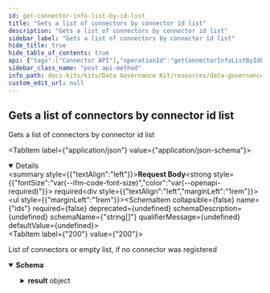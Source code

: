 ```yaml
---
id: get-connector-info-list-by-id-list
title: "Gets a list of connectors by connector id list"
description: "Gets a list of connectors by connector id list"
sidebar_label: "Gets a list of connectors by connector id list"
hide_title: true
hide_table_of_contents: true
api: {"tags":["Connector API"],"operationId":"getConnectorInfoListByIdList","requestBody":{"content":{"application/json":{"schema":{"type":"object","properties":{"ids":{"type":"array","items":{"type":"string"}}}}}},"required":true},"responses":{"200":{"description":"List of connectors or empty list, if no connector was registered","content":{"application/json":{"schema":{"type":"object","properties":{"message":{"type":"string"},"level":{"type":"string"},"result":{"type":"object","properties":{"items":{"type":"array","items":{"type":"object","properties":{"createdAt":{"type":"string","format":"date-time"},"createdBy":{"type":"string"},"modifiedAt":{"type":"string","format":"date-time"},"modifiedBy":{"type":"string"},"isDeleted":{"type":"boolean"},"id":{"type":"string"},"name":{"type":"string"},"url":{"type":"string"},"apiKeyValue":{"type":"string"},"role":{"type":"string"},"description":{"type":"string"},"partnerId":{"type":"string"}}}}}}}}}}}},"description":"Gets a list of connectors by connector id list","method":"post","path":"/connector-info/id","servers":[{"url":"https://dgk.cx.dev.dih-cloud.com","description":"Generated server url"}],"jsonRequestBodyExample":{"ids":["string"]},"info":{"title":"data-governance-kit","description":"REST API Contract for Data Governance KIT","version":"0.0.1-SNAPSHOT"},"postman":{"name":"Gets a list of connectors by connector id list","description":{"type":"text/plain"},"url":{"path":["connector-info","id"],"host":["{{baseUrl}}"],"query":[],"variable":[]},"header":[{"key":"Content-Type","value":"application/json"},{"key":"Accept","value":"application/json"}],"method":"POST","body":{"mode":"raw","raw":"\"\"","options":{"raw":{"language":"json"}}}}}
sidebar_class_name: "post api-method"
info_path: docs-kits/kits/Data Governance Kit/resources/data-governance-kit
custom_edit_url: null
---
```



## Gets a list of connectors by connector id list



Gets a list of connectors by connector id list

<MimeTabs><TabItem label={"application/json"} value={"application/json-schema"}><details style={{}} data-collapsed={false} open={true}><summary style={{"textAlign":"left"}}><strong>Request Body</strong><strong style={{"fontSize":"var(--ifm-code-font-size)","color":"var(--openapi-required)"}}> required</strong></summary><div style={{"textAlign":"left","marginLeft":"1rem"}}></div><ul style={{"marginLeft":"1rem"}}><SchemaItem collapsible={false} name={"ids"} required={false} deprecated={undefined} schemaDescription={undefined} schemaName={"string[]"} qualifierMessage={undefined} defaultValue={undefined}></SchemaItem></ul></details></TabItem></MimeTabs><div><ApiTabs><TabItem label={"200"} value={"200"}><div>

List of connectors or empty list, if no connector was registered

</div><div><MimeTabs schemaType={"response"}><TabItem label={"application/json"} value={"application/json"}><SchemaTabs><TabItem label={"Schema"} value={"Schema"}><details style={{}} data-collapsed={false} open={true}><summary style={{"textAlign":"left"}}><strong>Schema</strong></summary><div style={{"textAlign":"left","marginLeft":"1rem"}}></div><ul style={{"marginLeft":"1rem"}}><SchemaItem collapsible={false} name={"message"} required={false} deprecated={undefined} schemaDescription={undefined} schemaName={"string"} qualifierMessage={undefined} defaultValue={undefined}></SchemaItem><SchemaItem collapsible={false} name={"level"} required={false} deprecated={undefined} schemaDescription={undefined} schemaName={"string"} qualifierMessage={undefined} defaultValue={undefined}></SchemaItem><SchemaItem collapsible={true} className={"schemaItem"}><details style={{}}><summary style={{}}><strong>result</strong><span style={{"opacity":"0.6"}}> object</span></summary><div style={{"marginLeft":"1rem"}}><SchemaItem collapsible={true} className={"schemaItem"}><details style={{}}><summary style={{}}><strong>items</strong><span style={{"opacity":"0.6"}}> object[]</span></summary><div style={{"marginLeft":"1rem"}}><SchemaItem collapsible={false} name={"createdAt"} required={false} deprecated={undefined} schemaDescription={undefined} schemaName={"date-time"} qualifierMessage={undefined} defaultValue={undefined}></SchemaItem><SchemaItem collapsible={false} name={"createdBy"} required={false} deprecated={undefined} schemaDescription={undefined} schemaName={"string"} qualifierMessage={undefined} defaultValue={undefined}></SchemaItem><SchemaItem collapsible={false} name={"modifiedAt"} required={false} deprecated={undefined} schemaDescription={undefined} schemaName={"date-time"} qualifierMessage={undefined} defaultValue={undefined}></SchemaItem><SchemaItem collapsible={false} name={"modifiedBy"} required={false} deprecated={undefined} schemaDescription={undefined} schemaName={"string"} qualifierMessage={undefined} defaultValue={undefined}></SchemaItem><SchemaItem collapsible={false} name={"isDeleted"} required={false} deprecated={undefined} schemaDescription={undefined} schemaName={"boolean"} qualifierMessage={undefined} defaultValue={undefined}></SchemaItem><SchemaItem collapsible={false} name={"id"} required={false} deprecated={undefined} schemaDescription={undefined} schemaName={"string"} qualifierMessage={undefined} defaultValue={undefined}></SchemaItem><SchemaItem collapsible={false} name={"name"} required={false} deprecated={undefined} schemaDescription={undefined} schemaName={"string"} qualifierMessage={undefined} defaultValue={undefined}></SchemaItem><SchemaItem collapsible={false} name={"url"} required={false} deprecated={undefined} schemaDescription={undefined} schemaName={"string"} qualifierMessage={undefined} defaultValue={undefined}></SchemaItem><SchemaItem collapsible={false} name={"apiKeyValue"} required={false} deprecated={undefined} schemaDescription={undefined} schemaName={"string"} qualifierMessage={undefined} defaultValue={undefined}></SchemaItem><SchemaItem collapsible={false} name={"role"} required={false} deprecated={undefined} schemaDescription={undefined} schemaName={"string"} qualifierMessage={undefined} defaultValue={undefined}></SchemaItem><SchemaItem collapsible={false} name={"description"} required={false} deprecated={undefined} schemaDescription={undefined} schemaName={"string"} qualifierMessage={undefined} defaultValue={undefined}></SchemaItem><SchemaItem collapsible={false} name={"partnerId"} required={false} deprecated={undefined} schemaDescription={undefined} schemaName={"string"} qualifierMessage={undefined} defaultValue={undefined}></SchemaItem></div></details></SchemaItem></div></details></SchemaItem></ul></details></TabItem><TabItem label={"Example (from schema)"} value={"Example (from schema)"}><ResponseSamples responseExample={"{\n  \"message\": \"string\",\n  \"level\": \"string\",\n  \"result\": {\n    \"items\": [\n      {\n        \"createdAt\": \"2024-02-27\",\n        \"createdBy\": \"string\",\n        \"modifiedAt\": \"2024-02-27\",\n        \"modifiedBy\": \"string\",\n        \"isDeleted\": true,\n        \"id\": \"string\",\n        \"name\": \"string\",\n        \"url\": \"string\",\n        \"apiKeyValue\": \"string\",\n        \"role\": \"string\",\n        \"description\": \"string\",\n        \"partnerId\": \"string\"\n      }\n    ]\n  }\n}"} language={"json"}></ResponseSamples></TabItem></SchemaTabs></TabItem></MimeTabs></div></TabItem></ApiTabs></div>
      
